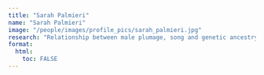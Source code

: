 ```yaml
---
title: "Sarah Palmieri"
name: "Sarah Palmieri"
image: "/people/images/profile_pics/sarah_palmieri.jpg"
research: "Relationship between male plumage, song and genetic ancestry in the Passerina bunting hybrid zone."
format:
  html:
    toc: FALSE
---
```


